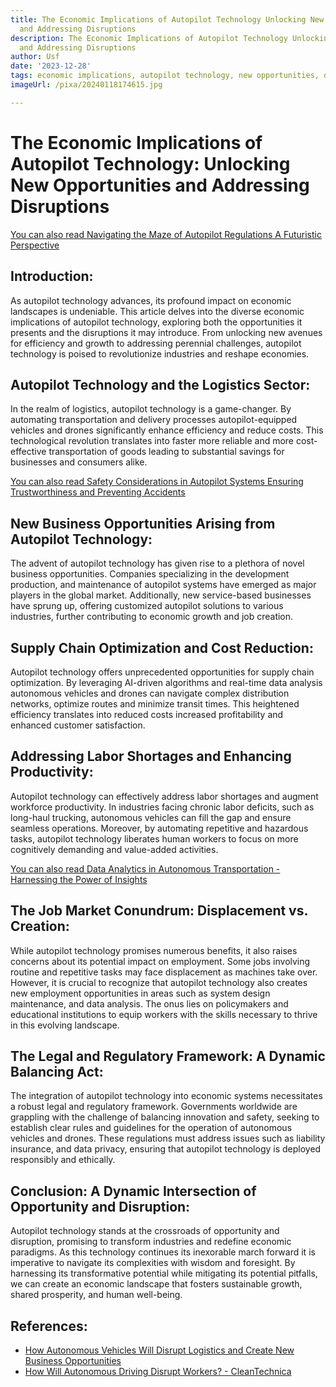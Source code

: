 ```yaml
---
title: The Economic Implications of Autopilot Technology Unlocking New Opportunities
  and Addressing Disruptions
description: The Economic Implications of Autopilot Technology Unlocking New Opportunities
  and Addressing Disruptions
author: Usf
date: '2023-12-28'
tags: economic implications, autopilot technology, new opportunities, disruptions
imageUrl: /pixa/20240118174615.jpg

---
```

# **The Economic Implications of Autopilot Technology: Unlocking New Opportunities and Addressing Disruptions**

[You can also read Navigating  the Maze of Autopilot Regulations A Futuristic Perspective](Navigating%20the%20Maze%20of%20Autopilot%20Regulations%20A%20Futuristic%20Perspective)


## Introduction:
As autopilot technology advances, its profound impact on economic landscapes is undeniable. This article delves into  the diverse economic implications of autopilot technology, exploring both the opportunities it presents and  the disruptions it may introduce. From unlocking new avenues for efficiency and growth to addressing  perennial challenges, autopilot technology is poised to revolutionize industries and reshape economies.

## Autopilot Technology and the Logistics Sector:
In the realm of  logistics, autopilot technology is a game-changer. By automating transportation and  delivery  processes autopilot-equipped  vehicles and drones significantly enhance efficiency and reduce costs. This technological revolution translates into faster more reliable and more cost-effective transportation of goods leading to substantial savings for  businesses and consumers alike.

[You can also read Safety Considerations in Autopilot Systems Ensuring  Trustworthiness and Preventing Accidents](Safety%20Considerations%20in%20Autopilot%20Systems%20Ensuring%20Trustworthiness%20and%20Preventing%20Accidents)


##  New Business Opportunities Arising from Autopilot Technology:
The advent of autopilot technology has given  rise to a plethora of novel business opportunities. Companies  specializing in  the development production, and maintenance of autopilot systems have emerged  as major players  in the global market. Additionally, new service-based businesses have sprung up, offering customized autopilot solutions to various industries, further contributing to economic growth and job creation.

## Supply Chain  Optimization and Cost Reduction:
Autopilot technology  offers unprecedented opportunities for supply chain optimization. By leveraging AI-driven  algorithms and real-time data analysis autonomous vehicles and drones  can  navigate complex  distribution networks, optimize  routes and minimize transit times. This heightened  efficiency translates into reduced costs increased profitability and  enhanced customer satisfaction.

## Addressing Labor Shortages and Enhancing Productivity:
Autopilot technology can effectively address labor shortages  and augment workforce productivity. In industries facing chronic  labor deficits,  such as long-haul trucking, autonomous vehicles  can fill the gap and ensure seamless operations. Moreover, by automating repetitive and hazardous tasks, autopilot technology liberates human workers to focus on more cognitively demanding and value-added activities.

[You can also read Data Analytics in Autonomous  Transportation - Harnessing  the Power of Insights](Data%20Analytics%20in%20Autonomous%20Transportation%20-%20Harnessing%20the%20Power%20of%20Insights)


## The Job Market Conundrum: Displacement  vs. Creation:
While  autopilot technology  promises numerous benefits, it also raises concerns  about its potential impact on employment. Some jobs involving routine and repetitive  tasks  may face displacement as machines take over. However, it is crucial  to recognize that autopilot technology also creates new employment opportunities in areas such as system design maintenance, and data analysis. The onus lies on  policymakers and educational institutions  to equip workers with the skills  necessary to thrive in this evolving landscape.

## The Legal and Regulatory Framework: A Dynamic Balancing  Act:
The integration of autopilot technology into economic systems necessitates a robust legal and regulatory framework. Governments worldwide are grappling with the challenge of balancing innovation and safety, seeking to establish clear rules and guidelines for the operation of autonomous vehicles and drones. These regulations must address issues such as liability insurance, and data  privacy, ensuring  that autopilot technology  is deployed  responsibly and ethically.

## Conclusion: A Dynamic  Intersection  of Opportunity and Disruption:
Autopilot technology stands at the crossroads of opportunity  and disruption,  promising to transform  industries and redefine  economic paradigms.  As this technology continues its inexorable march forward it is imperative to navigate its complexities with wisdom and  foresight. By harnessing its transformative potential while mitigating its potential pitfalls, we  can create an economic landscape that fosters sustainable growth, shared prosperity, and human well-being.

## References:
- [How Autonomous Vehicles Will Disrupt Logistics and Create New Business Opportunities](https://projectproduction.org/journal/how-autonomous-vehicles-will-disrupt-logistics-and-create-new-business-opportunities/)
- [How Will Autonomous Driving Disrupt Workers? - CleanTechnica](https://cleantechnica.com/2022/01/10/how-will-autonomous-driving-disrupt-workers/)
